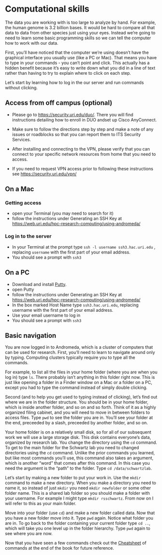 # Computational skills

The data you are working with is too large to analyze by hand.
For example, the human genome is 3.2 billion bases.
It would be hard to compare all that data to data from other species just using your eyes.
Instead we're going to need to learn some basic programming skills 
so we can tell the computer how to work with our data.

First, you'll have noticed that the computer we're using doesn't have the graphical interface
you usually use (like a PC or Mac).
That means you have to type in your commands - you can't point and click.
This actually has a hidden benefit because it's easy to write down what you did in
a line of text rather than having to try to explain where to click on each step.

Let's start by learning how to log in the our server and run commands without clicking.

## Access from off campus (optional)

* Please go to [https://security.uri.edu/duo/](https://security.uri.edu/duo/). There you will find instructions detailing how to enroll in DUO andset up Cisco AnyConnect. 

* Make sure to follow the directions step by step and make a note of any issues or roadblocks so that you can report them to ITS Security Services.

* After installing and connecting to the VPN, please verify that you can connect to your specific network resources from home that you need to access. 

* If you need to request VPN access prior to following these instructions see [https://security.uri.edu/vpn/](https://security.uri.edu/vpn/)

## On a Mac

### Getting access

* open your Terminal (you may need to search for it)
* follow the instructions under Generating an SSH Key at [https://web.uri.edu/hpc-research-computing/using-andromeda/](https://web.uri.edu/hpc-research-computing/using-andromeda/)

### Log in to the server

* In your Terminal at the prompt type `ssh -l username ssh3.hac.uri.edu` , replacing `username` with the first part of your email address.
* You should see a prompt with `ssh3`

## On a PC

* Download and install [Putty](https://www.chiark.greenend.org.uk/~sgtatham/putty/). 
* open Putty
* follow the instructions under Generating an SSH Key at [https://web.uri.edu/hpc-research-computing/using-andromeda/](https://web.uri.edu/hpc-research-computing/using-andromeda/)
* In the box marked Host Name type `ssh3.hac.uri.edu`, replacing username with the first part of your email address.
* Use your email username to log in
* You should see a prompt with `ssh3`

## Basic navigation

You are now logged in to Andromeda, which is a cluster of computers that can be used for research.
First, you'll need to learn to navigate around only by typing.
Computing clusters typically require you to type all the commands.

For example, to list all the files in your home folder (where you are when you log in) type `ls`.
There probably isn't anything in this folder right now.
This is just like opening a folder in a Finder window on a Mac or a folder on a PC,
except you had to type the command instead of simply double clicking.

Second (and to help you get used to typing instead of clicking), let's find out
where we are in the folder structure.
You should be in your home folder, which is inside another folder,
and so on and so forth.
Think of it as a highly organized filing cabinet, and you will need to move in between folders
to access files.
Type `pwd` to see the folder you are in.
You'll see your folder at the end, preceeded by a slash, preceeded by another folder, and so on.

Your home folder is on a relatively small disk, so for all of our subsequent work we will use
a large storage disk.
This disk contains everyone's data, organized by research lab.
You change the directory using the `cd` command.
To get to the main folder for the Schwartz lab you need to changed directories
using the `cd` command. 
Unlike the prior commands you learned, but like most commands you'll use,
this command also takes an argument, which is another "word" that comes after this command.
In this case you need the argument is the "path" to the folder.
Type `cd /data/schwartzlab`.

Let's start by making a new folder to put your work in.
Use the `mkdir` command to make a new directory.
When you make a directory you need to name it, so instead of just
`mkdir` you need `mkdir newfolder` or some other folder name.
This is a shared lab folder so you should make a folder with your username.
For example I might type `mkdir rsschwartz`.
From now on I will refer to this as your main folder.

Move into your folder (use `cd`) and make a new folder called data.
Now that you have a new folder move into it.
Type `pwd` again.
Notice what folder you are in.
To go back to the folder containing your current folder type `cd ..`, which will take you one level up in the folder hierarchy.
Type `pwd` again to see where you are now.

Now that you have seen a few commands check out the [Cheatsheet](cheatsheet.html) of commands at the end of the book for future reference.
